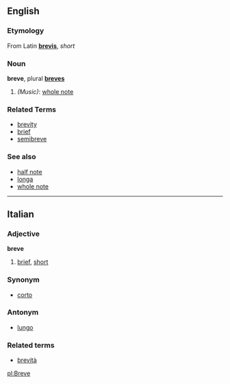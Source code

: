==English==
===Etymology===
From Latin '''[[brevis]]''', ''short''
===Noun===
'''breve''', plural '''[[breves]]'''

# ''(Music)'': [[whole note]]

===Related Terms===
*[[brevity]]
*[[brief]]
*[[semibreve]]

===See also===
*[[half note]]
*[[longa]]
*[[whole note]]

----
==Italian==
===Adjective===
'''breve'''

# [[brief]], [[short]]

===Synonym===
*[[corto]]

===Antonym===
*[[lungo]]

===Related terms===
*[[brevità]]

[[pl:Breve]]